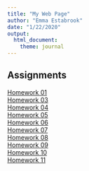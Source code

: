 ```yaml
---
title: "My Web Page"
author: "Emma Estabrook"
date: "1/22/2020"
output: 
  html_document: 
    theme: journal
---
```


## Assignments
[Homework 01](Homework1.html)   
[Homework 03](Homework4.html)   
[Homework 04](Homework04.html)     
[Homework 05](Homework05.html)    
[Homework 06](Homework06.html)   
[Homework 07](Homework07.html)  
[Homework 08](Homework08.html)    
[Homework 09](Homework09_30March2020.html)    
[Homework 10](Homework10.html)         
[Homework 11](Homework11.html)      
